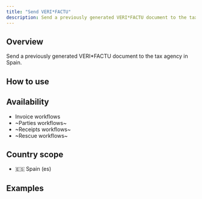 ```yaml
---
title: "Send VERI*FACTU"
description: Send a previously generated VERI*FACTU document to the tax agency in Spain.
---
```


## Overview

Send a previously generated VERI\*FACTU document to the tax agency in Spain.

## How to use

<Steps>
	<Step title="Step 1">
	</Step>
	<Step title="Step 2">
	</Step>
</Steps>

## Availability

* Invoice workflows
* ~Parties workflows~
* ~Receipts workflows~
* ~Rescue workflows~

## Country scope

* 🇪🇸 Spain (es)


## Examples